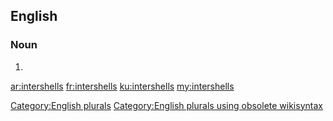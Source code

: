 ==English==

===Noun===
{{head|en}}

# {{plural of|intershell}}

[[Category:English plurals]][[Category:English plurals using obsolete wikisyntax]]

[[ar:intershells]]
[[fr:intershells]]
[[ku:intershells]]
[[my:intershells]]